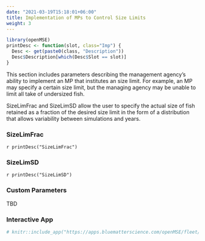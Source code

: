 ```yaml
---
date: "2021-03-19T15:18:01+06:00"
title: Implementation of MPs to Control Size Limits
weight: 3
---
```


```r
library(openMSE)
printDesc <- function(slot, class="Imp") {
  Desc <- get(paste0(class, "Description"))
  Desc$Description[which(Desc$Slot == slot)]
}
```

This section includes parameters describing the management agency's ability to implement an MP that institutes an size limit. For example, an MP may specify a certain size limit, but the managing agency may be unable to limit all take of undersized fish. 

SizeLimFrac and SizeLimSD allow the user to specify the actual size of fish retained as a fraction of the desired size limit in the form of a distribution that allows variability between simulations and years. 

### SizeLimFrac
`r printDesc("SizeLimFrac")` 

### SizeLimSD 
`r printDesc("SizeLimSD")`
 
### Custom Parameters
TBD

### Interactive App 

```r
# knitr::include_app("https://apps.bluematterscience.com/openMSE/fleet/selectivity",height="1150px") 
```

